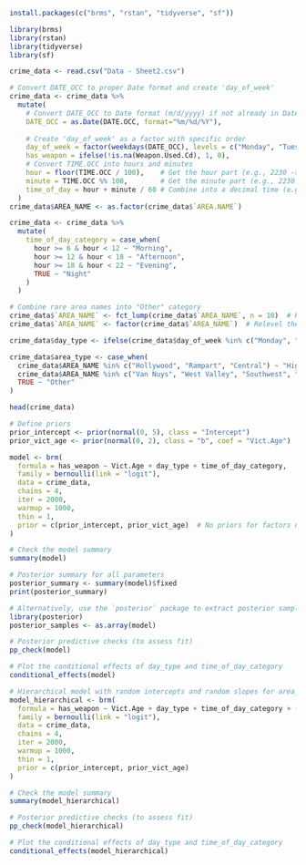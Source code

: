 ```r
install.packages(c("brms", "rstan", "tidyverse", "sf"))
```

```r
library(brms)
library(rstan)
library(tidyverse)
library(sf)
```

```r
crime_data <- read.csv("Data - Sheet2.csv")
```

```r
# Convert DATE_OCC to proper Date format and create 'day_of_week'
crime_data <- crime_data %>%
  mutate(
    # Convert DATE_OCC to Date format (m/d/yyyy) if not already in Date format
    DATE_OCC = as.Date(DATE.OCC, format="%m/%d/%Y"),
    
    # Create 'day_of_week' as a factor with specific order
    day_of_week = factor(weekdays(DATE_OCC), levels = c("Monday", "Tuesday", "Wednesday", "Thursday", "Friday", "Saturday", "Sunday")),
    has_weapon = ifelse(!is.na(Weapon.Used.Cd), 1, 0),
    # Convert TIME.OCC into hours and minutes
    hour = floor(TIME.OCC / 100),    # Get the hour part (e.g., 2230 -> 22)
    minute = TIME.OCC %% 100,        # Get the minute part (e.g., 2230 -> 30)
    time_of_day = hour + minute / 60 # Combine into a decimal time (e.g., 22:30 -> 22.5)
  )
crime_data$AREA_NAME <- as.factor(crime_data$`AREA.NAME`)
```

```r
crime_data <- crime_data %>%
  mutate(
    time_of_day_category = case_when(
      hour >= 6 & hour < 12 ~ "Morning",
      hour >= 12 & hour < 18 ~ "Afternoon",
      hour >= 18 & hour < 22 ~ "Evening",
      TRUE ~ "Night"
    )
  )
```

```r
# Combine rare area names into "Other" category
crime_data$`AREA_NAME` <- fct_lump(crime_data$`AREA_NAME`, n = 10)  # Keep the 10 most common areas
crime_data$`AREA_NAME` <- factor(crime_data$`AREA_NAME`)  # Relevel the factor
```

```r
crime_data$day_type <- ifelse(crime_data$day_of_week %in% c("Monday", "Tuesday", "Wednesday", "Thursday", "Friday"), "Weekday", "Weekend")
```

```r
crime_data$area_type <- case_when(
  crime_data$AREA_NAME %in% c("Hollywood", "Rampart", "Central") ~ "High Crime",
  crime_data$AREA_NAME %in% c("Van Nuys", "West Valley", "Southwest", "Harbor") ~ "Low Crime",
  TRUE ~ "Other"
)
```

```r
head(crime_data)
```

```r
# Define priors
prior_intercept <- prior(normal(0, 5), class = "Intercept")
prior_vict_age <- prior(normal(0, 2), class = "b", coef = "Vict.Age")

model <- brm(
  formula = has_weapon ~ Vict.Age + day_type + time_of_day_category,
  family = bernoulli(link = "logit"),
  data = crime_data,
  chains = 4,
  iter = 2000,
  warmup = 1000,
  thin = 1,
  prior = c(prior_intercept, prior_vict_age)  # No priors for factors needed here
)

# Check the model summary
summary(model)
```

```r
# Posterior summary for all parameters
posterior_summary <- summary(model)$fixed
print(posterior_summary)

# Alternatively, use the `posterior` package to extract posterior samples:
library(posterior)
posterior_samples <- as.array(model)
```

```r
# Posterior predictive checks (to assess fit)
pp_check(model)
```

```r
# Plot the conditional effects of day_type and time_of_day_category
conditional_effects(model)
```

```r
# Hierarchical model with random intercepts and random slopes for area_type
model_hierarchical <- brm(
  formula = has_weapon ~ Vict.Age + day_type + time_of_day_category + (1 | area_type),
  family = bernoulli(link = "logit"),
  data = crime_data,
  chains = 4,
  iter = 2000,
  warmup = 1000,
  thin = 1,
  prior = c(prior_intercept, prior_vict_age)
)

# Check the model summary
summary(model_hierarchical)
```

```r
# Posterior predictive checks (to assess fit)
pp_check(model_hierarchical)
```

```r
# Plot the conditional effects of day_type and time_of_day_category
conditional_effects(model_hierarchical)
```
